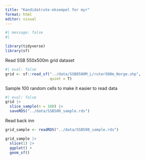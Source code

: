 ```yaml
---
title: "Kandidatrute-eksempel for myr"
format: html
editor: visual
---
```


```r
#| message: false
#| 

library(tidyverse)
library(sf)
```

Read SSB 550x500m grid dataset

```r
#| eval: false
grid <- sf::read_sf("../data/SSB0500M_L/ruter500m_Norge.shp",
                    quiet = T)
```

Sample 100 random cells to make it easier to read data

```r
#| eval: false
grid |>
  slice_sample(n = 100) |>
  saveRDS("../data/SSB500_sample.rds")
```

Read back inn

```r
grid_sample <- readRDS("../data/SSB500_sample.rds")
```

```r

grid_sample |>
  slice(1) |>
  ggplot() +
  geom_sf()

```
